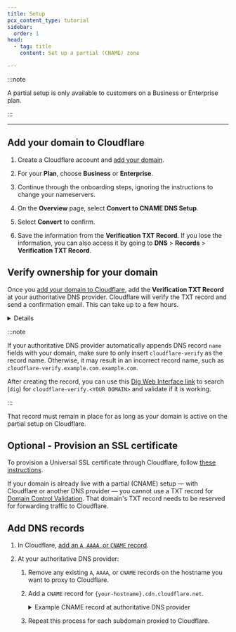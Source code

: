 ```yaml
---
title: Setup
pcx_content_type: tutorial
sidebar:
  order: 1
head:
  - tag: title
    content: Set up a partial (CNAME) zone

---
```



<Render file="partial-setup-definition" />

:::note


A partial setup is only available to customers on a Business or Enterprise plan.


:::

***

## Add your domain to Cloudflare


1. Create a Cloudflare account and [add your domain](/fundamentals/setup/manage-domains/add-site/).

2. For your **Plan**, choose **Business** or **Enterprise**.

3. Continue through the onboarding steps, ignoring the instructions to change your nameservers.

4. On the **Overview** page, select **Convert to CNAME DNS Setup**.

5. Select **Convert** to confirm.

6. Save the information from the **Verification TXT Record**. If you lose the information, you can also access it by going to **DNS** > **Records** > **Verification TXT Record**.


## Verify ownership for your domain


Once you [add your domain to Cloudflare](#add-your-domain-to-cloudflare), add the **Verification TXT Record** at your authoritative DNS provider. Cloudflare will verify the TXT record and send a confirmation email. This can take up to a few hours.


<Details header="Example verification record">

A verification record for `example.com` might be:

| Type | Name                            | Content             |
| ---- | ------------------------------- | ------------------- |
| TXT  | `cloudflare-verify.example.com` | 966215192-518620144 |


</Details>

:::note


If your authoritative DNS provider automatically appends DNS record `name` fields with your domain, make sure to only insert `cloudflare-verify` as the record name. Otherwise, it may result in an incorrect record name, such as `cloudflare-verify.example.com.example.com`.

After creating the record, you can use this [Dig Web Interface link](https://digwebinterface.com/?type=TXT\&ns=auth\&nameservers=) to search (`dig`) for `cloudflare-verify.<YOUR DOMAIN>` and validate if it is working.


:::

That record must remain in place for as long as your domain is active on the partial setup on Cloudflare.


## Optional - Provision an SSL certificate


To provision a Universal SSL certificate through Cloudflare, follow [these instructions](/ssl/edge-certificates/universal-ssl/enable-universal-ssl/#partial-dns-setup).

If your domain is already live with a partial (CNAME) setup — with Cloudflare or another DNS provider — you cannot use a TXT record for [Domain Control Validation](/ssl/edge-certificates/changing-dcv-method/methods/txt/). That domain's TXT record needs to be reserved for forwarding traffic to Cloudflare.


## Add DNS records


1. In Cloudflare, [add an `A`, `AAAA`, or `CNAME` record](/dns/manage-dns-records/how-to/create-dns-records/).
2. At your authoritative DNS provider:

   1. Remove any existing `A`, `AAAA`, or `CNAME` records on the hostname you want to proxy to Cloudflare.

   2. Add a `CNAME` record for `{your-hostname}.cdn.cloudflare.net`.

       <details>
       <summary>
       Example CNAME record at authoritative DNS provider
       </summary>

      The `CNAME` record for `www.example.com` would be:

      ```txt
      www.example.com CNAME www.example.com.cdn.cloudflare.net
      ```

       </details>

   3. Repeat this process for each subdomain proxied to Cloudflare.


